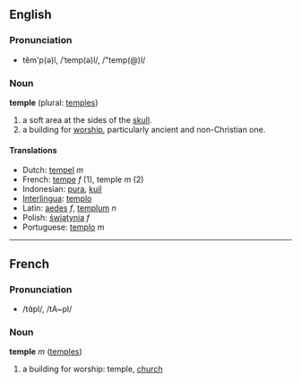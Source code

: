 ==English==
===Pronunciation===
*tĕm'p(ə)l, /ˈtemp(ə)l/, /"temp(@)l/

===Noun===
'''temple''' (plural: [[temples]])

# a soft area at the sides of the [[skull]].
# a building for [[worship]], particularly ancient and non-Christian one.

====Translations====
*Dutch: [[tempel]] ''m''
*French: [[tempe]] ''f'' (1), temple ''m'' (2)
*Indonesian: [[pura]], [[kuil]]
*[[Interlingua]]: [[templo]]
*Latin: [[aedes]] ''f'', [[templum]] ''n''
*Polish: [[świątynia]] ''f''
*Portuguese: [[templo]] ''m''

----

==French==
===Pronunciation===
*/tɑ̃pl/, /tA~pl/

===Noun===
'''temple''' ''m'' ([[temples]])

# a building for worship: temple, [[church]]